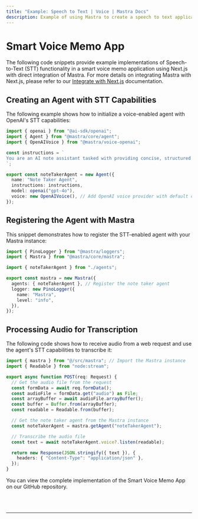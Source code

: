 ```yaml
---
title: "Example: Speech to Text | Voice | Mastra Docs"
description: Example of using Mastra to create a speech to text application.
---
```



# Smart Voice Memo App

The following code snippets provide example implementations of Speech-to-Text (STT) functionality in a smart voice memo application using Next.js with direct integration of Mastra. For more details on integrating Mastra with Next.js, please refer to our [Integrate with Next.js](/docs/frameworks/next-js) documentation.

## Creating an Agent with STT Capabilities

The following example shows how to initialize a voice-enabled agent with OpenAI's STT capabilities:

```typescript filename="src/mastra/agents/index.ts"
import { openai } from "@ai-sdk/openai";
import { Agent } from "@mastra/core/agent";
import { OpenAIVoice } from "@mastra/voice-openai";

const instructions = `
You are an AI note assistant tasked with providing concise, structured summaries of their content... // omitted for brevity
`;

export const noteTakerAgent = new Agent({
  name: "Note Taker Agent",
  instructions: instructions,
  model: openai("gpt-4o"),
  voice: new OpenAIVoice(), // Add OpenAI voice provider with default configuration
});
```

## Registering the Agent with Mastra

This snippet demonstrates how to register the STT-enabled agent with your Mastra instance:

```typescript filename="src/mastra/index.ts"
import { PinoLogger } from "@mastra/loggers";
import { Mastra } from "@mastra/core/mastra";

import { noteTakerAgent } from "./agents";

export const mastra = new Mastra({
  agents: { noteTakerAgent }, // Register the note taker agent
  logger: new PinoLogger({
    name: "Mastra",
    level: "info",
  }),
});
```

## Processing Audio for Transcription

The following code shows how to receive audio from a web request and use the agent's STT capabilities to transcribe it:

```typescript filename="app/api/audio/route.ts"
import { mastra } from "@/src/mastra"; // Import the Mastra instance
import { Readable } from "node:stream";

export async function POST(req: Request) {
  // Get the audio file from the request
  const formData = await req.formData();
  const audioFile = formData.get("audio") as File;
  const arrayBuffer = await audioFile.arrayBuffer();
  const buffer = Buffer.from(arrayBuffer);
  const readable = Readable.from(buffer);

  // Get the note taker agent from the Mastra instance
  const noteTakerAgent = mastra.getAgent("noteTakerAgent");

  // Transcribe the audio file
  const text = await noteTakerAgent.voice?.listen(readable);

  return new Response(JSON.stringify({ text }), {
    headers: { "Content-Type": "application/json" },
  });
}
```

You can view the complete implementation of the Smart Voice Memo App on our GitHub repository.

<br />
<br />
<hr className="dark:border-[#404040] border-gray-300" />
<br />
<br />
<GithubLink
  link={
    "https://github.com/mastra-ai/voice-examples/tree/main/speech-to-text/voice-memo-app"
  }
/>
